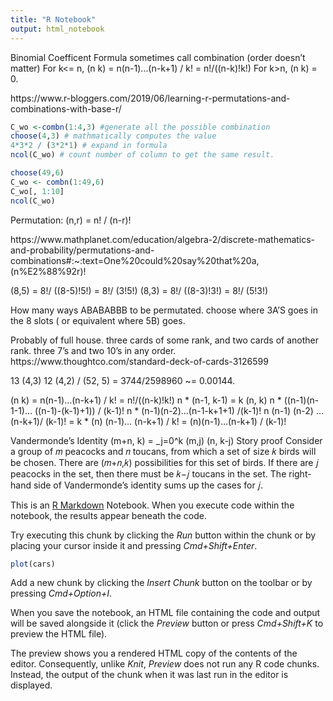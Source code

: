 ```yaml
---
title: "R Notebook"
output: html_notebook
---
```

Binomial Coefficent Formula sometimes call combination (order doesn't matter)
For k<= n, (n k) = n(n-1)...(n-k+1) / k! = n!/((n-k)!k!)
For k>n, (n k) = 0.

https://www.r-bloggers.com/2019/06/learning-r-permutations-and-combinations-with-base-r/
```r
C_wo <-combn(1:4,3) #generate all the possible combination
choose(4,3) # mathmatically computes the value
4*3*2 / (3*2*1) # expand in formula
ncol(C_wo) # count number of column to get the same result.
```

```r
choose(49,6)
C_wo <- combn(1:49,6)
C_wo[, 1:10]
ncol(C_wo)
```


Permutation: (n,r) = n! / (n-r)!

https://www.mathplanet.com/education/algebra-2/discrete-mathematics-and-probability/permutations-and-combinations#:~:text=One%20could%20say%20that%20a,(n%E2%88%92r)!

(8,5) = 8!/ ((8-5)!5!) = 8!/ (3!5!)
(8,3) = 8!/ ((8-3)!3!) = 8!/ (5!3!)

How many ways ABABABBB to be permutated. choose where 3A'S goes in the 8 slots ( or equivalent where 5B) goes.


Probably of full house. three cards of some rank, and two cards of another rank. three 7's and two 10's in any order. https://www.thoughtco.com/standard-deck-of-cards-3126599

13 (4,3) 12 (4,2) / (52, 5) = 3744/2598960 ~= 0.00144.




(n k) = n(n-1)...(n-k+1) / k! = n!/((n-k)!k!)
n * (n-1, k-1) = k (n, k)
n * ((n-1)(n-1-1)... ((n-1)-(k-1)+1)) / (k-1)!
n * (n-1)(n-2)...(n-1-k+1+1) /(k-1)!
n (n-1) (n-2) ... (n-k+1)/ (k-1)!  = k * (n) (n-1)... (n-k+1) / k! = (n)(n-1)...(n-k+1) / (k-1)!

Vandermonde's Identity
(m+n, k) = \sum_j=0^k (m,j) (n, k-j)
Story proof Consider a group of 𝑚 peacocks and 𝑛 toucans, from which a set of size 𝑘 birds will be chosen. There are (𝑚+𝑛,𝑘) possibilities for this set of birds. If there are 𝑗 peacocks in the set, then there must be 𝑘−𝑗 toucans in the set. The right-hand side of Vandermonde's identity sums up the cases for 𝑗.



This is an [R Markdown](http://rmarkdown.rstudio.com) Notebook. When you execute code within the notebook, the results appear beneath the code. 

Try executing this chunk by clicking the *Run* button within the chunk or by placing your cursor inside it and pressing *Cmd+Shift+Enter*. 

```r
plot(cars)
```

Add a new chunk by clicking the *Insert Chunk* button on the toolbar or by pressing *Cmd+Option+I*.

When you save the notebook, an HTML file containing the code and output will be saved alongside it (click the *Preview* button or press *Cmd+Shift+K* to preview the HTML file). 

The preview shows you a rendered HTML copy of the contents of the editor. Consequently, unlike *Knit*, *Preview* does not run any R code chunks. Instead, the output of the chunk when it was last run in the editor is displayed.

